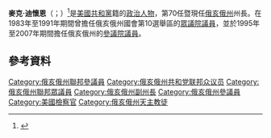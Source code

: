 {{noteTA
|1=zh-cn:迈克;zh-hant:麥克;
|2=zh-cn:德瓦恩;zh-hant:德文;
}}
'''麥克·迪懷恩'''（{{lang-en|Mike DeWine}}；{{bd|1947年|1月5日}}）<ref>{{cite web|url=http://freepages.genealogy.rootsweb.com/~battle/senators/dewine.htm|title=1|work=rootsweb.com|accessdate=January 1, 1 BC|archive-date=2008-03-07|archive-url=https://web.archive.org/web/20080307045513/http://freepages.genealogy.rootsweb.com/~battle/senators/dewine.htm|dead-url=no}}</ref>是[[美國|美國]][[共和黨_(美國)|共和黨]]籍的[[政治人物|政治人物]]，第70任暨現任[[俄亥俄州|俄亥俄州]]州長。在1983年至1991年期間曾擔任俄亥俄州國會第10選舉區的[[美国众议院|眾議院議員]]，並於1995年至2007年期間擔任俄亥俄州的[[美国参议院|參議院議員]]。

== 參考資料 ==
{{reflist}}
{{US-poli-bio-stub}}
{{normdaten}}
{{DEFAULTSORT:dewine}}
[[Category:俄亥俄州聯邦參議員|Category:俄亥俄州聯邦參議員]]
[[Category:俄亥俄州共和党联邦众议员|Category:俄亥俄州共和党联邦众议员]]
[[Category:俄亥俄州聯邦眾議員|Category:俄亥俄州聯邦眾議員]]
[[Category:俄亥俄州副州長|Category:俄亥俄州副州長]]
[[Category:俄亥俄州參議員|Category:俄亥俄州參議員]]
[[Category:美國檢察官|Category:美國檢察官]]
[[Category:俄亥俄州天主教徒|Category:俄亥俄州天主教徒]]